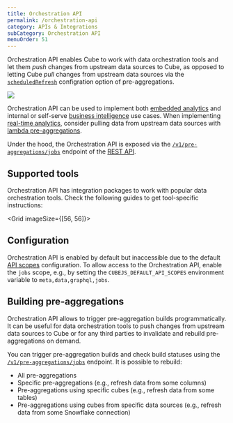 ```yaml
---
title: Orchestration API
permalink: /orchestration-api
category: APIs & Integrations
subCategory: Orchestration API
menuOrder: 51
---
```


Orchestration API enables Cube to work with data orchestration tools and let
them _push_ changes from upstream data sources to Cube, as opposed to
letting Cube _pull_ changes from upstream data sources via the
[`scheduledRefresh`][ref-scheduled-refresh] configration option of
pre-aggregations.

<img src="https://ucarecdn.com/f9face39-7abf-4a61-96db-93c872668f6f/"/>

Orchestration API can be used to implement both [embedded analytics][cube-ea]
and internal or self-serve [business intelligence][cube-issbi] use cases.
When implementing [real-time analytics][cube-rta], consider pulling data from
upstream data sources with [lambda pre-aggregations][ref-lambda-pre-aggs].

Under the hood, the Orchestration API is exposed via the
[`/v1/pre-aggregations/jobs`][ref-ref-jobs-endpoint] endpoint of the
[REST API][ref-rest-api].

## Supported tools

Orchestration API has integration packages to work with popular data
orchestration tools. Check the following guides to get tool-specific
instructions:

<Grid imageSize={[56, 56]}>
  <GridItem
    url="orchestration-api/airflow"
    imageUrl="https://static.cube.dev/icons/airflow.svg"
    title="Apache Airflow"
  />
  <GridItem
    url="orchestration-api/prefect"
    imageUrl="https://static.cube.dev/icons/prefect.svg"
    title="Prefect"
  />
</Grid>

## Configuration

Orchestration API is enabled by default but inaccessible due to the default
[API scopes][ref-api-scopes] configuration. To allow access to the
Orchestration API, enable the `jobs` scope, e.g., by setting the
`CUBEJS_DEFAULT_API_SCOPES` environment variable to `meta,data,graphql,jobs`.

## Building pre-aggregations

Orchestration API allows to trigger pre-aggregation builds programmatically.
It can be useful for data orchestration tools to push changes from upstream
data sources to Cube or for any third parties to invalidate and rebuild
pre-aggregations on demand.

You can trigger pre-aggregation builds and check build statuses using the
[`/v1/pre-aggregations/jobs`][ref-ref-jobs-endpoint] endpoint. It is possible
to rebuild:

- All pre-aggregations
- Specific pre-aggregations (e.g., refresh data from some columns)
- Pre-aggregations using specific cubes (e.g., refresh data from some tables)
- Pre-aggregations using cubes from specific data sources (e.g., refresh data
from some Snowflake connection)

[ref-scheduled-refresh]: /schema/reference/pre-aggregations#parameters-scheduled-refresh
[cube-ea]: https://cube.dev/use-cases/embedded-analytics
[cube-issbi]: https://cube.dev/use-cases/semantic-layer
[cube-rta]: https://cube.dev/use-cases/real-time-analytics
[ref-lambda-pre-aggs]: /caching/pre-aggregations/lambda-pre-aggregations
[ref-rest-api]: /http-api/rest
[ref-api-scopes]: /http-api/rest#configuration-api-scopes
[ref-ref-jobs-endpoint]: /rest-api#v-1-pre-aggregations-jobs
